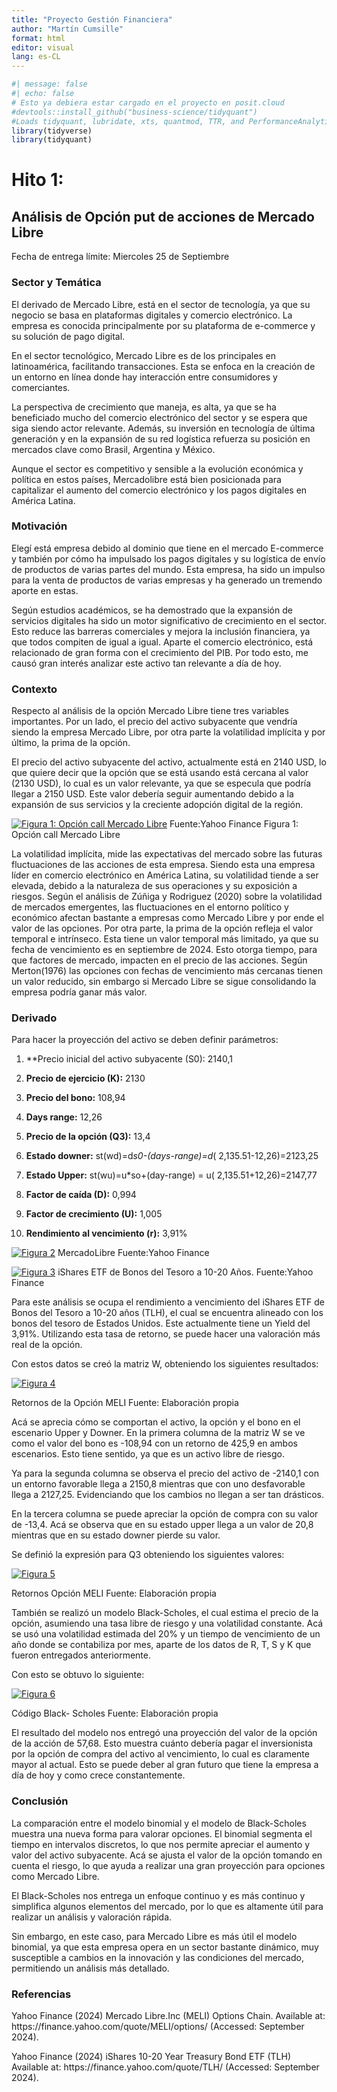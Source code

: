 ```yaml
---
title: "Proyecto Gestión Financiera"
author: "Martín Cumsille"
format: html
editor: visual
lang: es-CL
---
```


```r
#| message: false
#| echo: false
# Esto ya debiera estar cargado en el proyecto en posit.cloud
#devtools::install_github("business-science/tidyquant")
#Loads tidyquant, lubridate, xts, quantmod, TTR, and PerformanceAnalytics
library(tidyverse)
library(tidyquant)  
```

# Hito 1:

## Análisis de Opción put de acciones de Mercado Libre

Fecha de entrega límite: Miercoles 25 de Septiembre

### Sector y Temática

El derivado de Mercado Libre, está en el sector de tecnología, ya que su negocio se basa en plataformas digitales y comercio electrónico. La empresa es conocida principalmente por su plataforma de e-commerce y su solución de pago digital.

En el sector tecnológico, Mercado Libre es de los principales en latinoamérica, facilitando transacciones. Esta se enfoca en la creación de un entorno en línea donde hay interacción entre consumidores y comerciantes.

La perspectiva de crecimiento que maneja, es alta, ya que se ha beneficiado mucho del comercio electrónico del sector y se espera que siga siendo actor relevante. Además, su inversión en tecnología de última generación y en la expansión de su red logística refuerza su posición en mercados clave como Brasil, Argentina y México.

Aunque el sector es competitivo y sensible a la evolución económica y política en estos países, Mercadolibre está bien posicionada para capitalizar el aumento del comercio electrónico y los pagos digitales en América Latina.

### Motivación

Elegí está empresa debido al dominio que tiene en el mercado E-commerce y también por cómo ha impulsado los pagos digitales y su logística de envío de productos de varias partes del mundo. Esta empresa, ha sido un impulso para la venta de productos de varias empresas y ha generado un tremendo aporte en estas.

Según estudios académicos, se ha demostrado que la expansión de servicios digitales ha sido un motor significativo de crecimiento en el sector. Esto reduce las barreras comerciales y mejora la inclusión financiera, ya que todos compiten de igual a igual. Aparte el comercio electrónico, está relacionado de gran forma con el crecimiento del PIB. Por todo esto, me causó gran interés analizar este activo tan relevante a día de hoy.

### Contexto

Respecto al análisis de la opción Mercado Libre tiene tres variables importantes. Por un lado, el precio del activo subyacente que vendría siendo la empresa Mercado Libre, por otra parte la volatilidad implícita y por último, la prima de la opción.

El precio del activo subyacente del activo, actualmente está en 2140 USD, lo que quiere decir que la opción que se está usando está cercana al valor (2130 USD), lo cual es un valor relevante, ya que se especula que podría llegar a 2150 USD. Este valor debería seguir aumentando debido a la expansión de sus servicios y la creciente adopción digital de la región.

[![Figura 1: Opción call Mercado Libre](Data/Foto-activo-MELI-1.png){fig-align="center"}](https://doi.org/10.1002/bse.2945) Fuente:Yahoo Finance Figura 1: Opción call Mercado Libre

La volatilidad implícita, mide las expectativas del mercado sobre las futuras fluctuaciones de las acciones de esta empresa. Siendo esta una empresa líder en comercio electrónico en América Latina, su volatilidad tiende a ser elevada, debido a la naturaleza de sus operaciones y su exposición a riesgos. Según el análisis de Zúñiga y Rodriguez (2020) sobre la volatilidad de mercados emergentes, las fluctuaciones en el entorno político y económico afectan bastante a empresas como Mercado Libre y por ende el valor de las opciones. Por otra parte, la prima de la opción refleja el valor temporal e intrínseco. Esta tiene un valor temporal más limitado, ya que su fecha de vencimiento es en septiembre de 2024. Esto otorga tiempo, para que factores de mercado, impacten en el precio de las acciones. Según Merton(1976) las opciones con fechas de vencimiento más cercanas tienen un valor reducido, sin embargo si Mercado Libre se sigue consolidando la empresa podría ganar más valor.

### Derivado

Para hacer la proyección del activo se deben definir parámetros:

1.  \*\*Precio inicial del activo subyacente (S0): 2140,1

2.  **Precio de ejercicio (K):** 2130

3.  **Precio del bono:** 108,94

4.  **Days range:** 12,26

5.  **Precio de la opción (Q3):** 13,4

6.  **Estado downer:** st(wd)=d*s0-(days-range)=d*( 2,135.51-12,26)=2123,25

7.  **Estado Upper:** st(wu)=u\*so+(day-range) = u( 2,135.51+12,26)=2147,77

8.  **Factor de caída (D):** 0,994

9.  **Factor de crecimiento (U):** 1,005

10. **Rendimiento al vencimiento (r):** 3,91%

[![Figura 2](Data/Segunda-foto.png){fig-align="center"}](https://doi.org/10.1002/bse.2945) MercadoLibre Fuente:Yahoo Finance

[![Figura 3](Data/Tercera-foto.png){fig-align="center"}](https://doi.org/10.1002/bse.2945) iShares ETF de Bonos del Tesoro a 10-20 Años. Fuente:Yahoo Finance

Para este análisis se ocupa el rendimiento a vencimiento del iShares ETF de Bonos del Tesoro a 10-20 años (TLH), el cual se encuentra alineado con los bonos del tesoro de Estados Unidos. Este actualmente tiene un Yield del 3,91%. Utilizando esta tasa de retorno, se puede hacer una valoración más real de la opción.

Con estos datos se creó la matriz W, obteniendo los siguientes resultados:

[![Figura 4](Data/Cuarta-foto.png){fig-align="center"}](https://doi.org/10.1002/bse.2945)

Retornos de la Opción MELI Fuente: Elaboración propia

Acá se aprecia cómo se comportan el activo, la opción y el bono en el escenario Upper y Downer. En la primera columna de la matriz W se ve como el valor del bono es -108,94 con un retorno de 425,9 en ambos escenarios. Esto tiene sentido, ya que es un activo libre de riesgo.

Ya para la segunda columna se observa el precio del activo de -2140,1 con un entorno favorable llega a 2150,8 mientras que con uno desfavorable llega a 2127,25. Evidenciando que los cambios no llegan a ser tan drásticos.

En la tercera columna se puede apreciar la opción de compra con su valor de -13,4. Acá se observa que en su estado upper llega a un valor de 20,8 mientras que en su estado downer pierde su valor.

Se definió la expresión para Q3 obteniendo los siguientes valores:

[![Figura 5](Data/Quinta-foto.png){fig-align="center"}](https://doi.org/10.1002/bse.2945)

Retornos Opción MELI Fuente: Elaboración propia

También se realizó un modelo Black-Scholes, el cual estima el precio de la opción, asumiendo una tasa libre de riesgo y una volatilidad constante. Acá se usó una volatilidad estimada del 20% y un tiempo de vencimiento de un año donde se contabiliza por mes, aparte de los datos de R, T, S y K que fueron entregados anteriormente.

Con esto se obtuvo lo siguiente:

[![Figura 6](Data/Sexta-Foto.png){fig-align="center"}](https://doi.org/10.1002/bse.2945)

Código Black- Scholes Fuente: Elaboración propia

El resultado del modelo nos entregó una proyección del valor de la opción de la acción de 57,68. Esto muestra cuánto debería pagar el inversionista por la opción de compra del activo al vencimiento, lo cual es claramente mayor al actual. Esto se puede deber al gran futuro que tiene la empresa a día de hoy y como crece constantemente.

### Conclusión

La comparación entre el modelo binomial y el modelo de Black-Scholes muestra una nueva forma para valorar opciones. El binomial segmenta el tiempo en intervalos discretos, lo que nos permite apreciar el aumento y valor del activo subyacente. Acá se ajusta el valor de la opción tomando en cuenta el riesgo, lo que ayuda a realizar una gran proyección para opciones como Mercado Libre.

El Black-Scholes nos entrega un enfoque continuo y es más continuo y simplifica algunos elementos del mercado, por lo que es altamente útil para realizar un análisis y valoración rápida.

Sin embargo, en este caso, para Mercado Libre es más útil el modelo binomial, ya que esta empresa opera en un sector bastante dinámico, muy susceptible a cambios en la innovación y las condiciones del mercado, permitiendo un análisis más detallado.

### Referencias

Yahoo Finance (2024) Mercado Libre.Inc (MELI) Options Chain. Available at: https://finance.yahoo.com/quote/MELI/options/ (Accessed: September 2024).

Yahoo Finance (2024) iShares 10-20 Year Treasury Bond ETF (TLH) Available at: https://finance.yahoo.com/quote/TLH/ (Accessed: September 2024).
